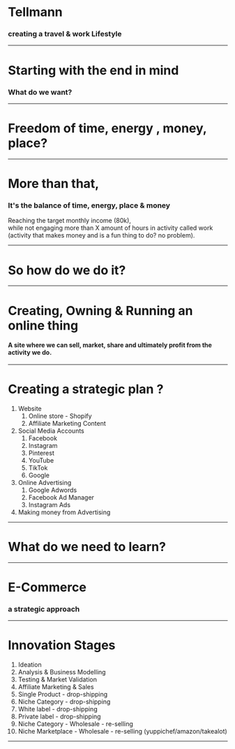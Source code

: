 # Tellmann
### creating a travel & work Lifestyle

---

# Starting with the end in mind
### What do we want?

---

# Freedom of time, energy , money, place?

---

# More than that,
### It's the balance of time, energy, place & money
Reaching the target monthly income (80k),  
while not engaging more than X amount of hours in activity called work  
(activity that makes money and is a fun thing to do? no problem).

---

# So how do we do it?

---

# Creating, Owning & Running an online __thing__
#### A site where we can sell, market, share and ultimately profit from the activity we do.

---

# Creating a strategic plan ?

1. Website
   1. Online store - Shopify
   2. Affiliate Marketing Content
2. Social Media Accounts
   1. Facebook
   2. Instagram
   3. Pinterest
   4. YouTube
   5. TikTok
   6. Google
3. Online Advertising
   1. Google Adwords
   2. Facebook Ad Manager
   3. Instagram Ads
4. Making money from Advertising

---

# What do we need to learn?

---

# E-Commerce
### a strategic approach

---

# Innovation Stages
1. Ideation
2. Analysis & Business Modelling
3. Testing & Market Validation
4. Affiliate Marketing & Sales
5. Single Product - drop-shipping
6. Niche Category - drop-shipping
7. White label - drop-shipping
8. Private label - drop-shipping
9. Niche Category - Wholesale - re-selling
10. Niche Marketplace - Wholesale - re-selling (yuppichef/amazon/takealot)

---